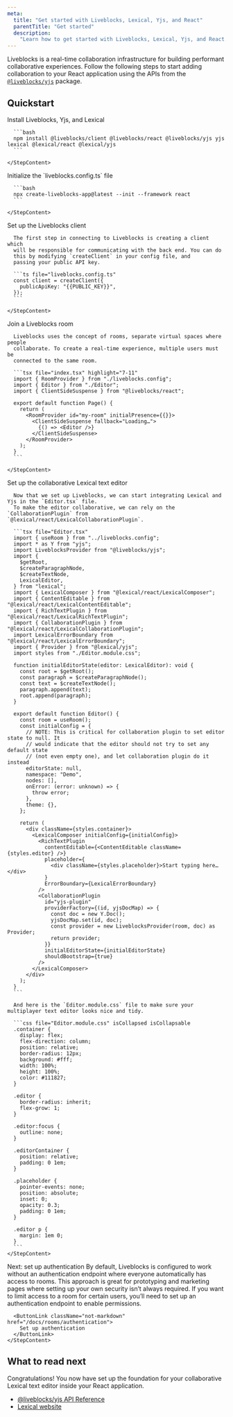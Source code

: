 ```yaml
---
meta:
  title: "Get started with Liveblocks, Lexical, Yjs, and React"
  parentTitle: "Get started"
  description:
    "Learn how to get started with Liveblocks, Lexical, Yjs, and React."
---
```


Liveblocks is a real-time collaboration infrastructure for building performant
collaborative experiences. Follow the following steps to start adding
collaboration to your React application using the APIs from the
[`@liveblocks/yjs`](/docs/api-reference/liveblocks-yjs) package.

## Quickstart

<Steps>
  <Step>
    <StepTitle>Install Liveblocks, Yjs, and Lexical</StepTitle>
    <StepContent>

      ```bash
      npm install @liveblocks/client @liveblocks/react @liveblocks/yjs yjs lexical @lexical/react @lexical/yjs
      ```

    </StepContent>

  </Step>
  <Step>
    <StepTitle>Initialize the `liveblocks.config.ts` file</StepTitle>
    <StepContent>

      ```bash
      npx create-liveblocks-app@latest --init --framework react
      ```

    </StepContent>

  </Step>

  <Step>
    <StepTitle>Set up the Liveblocks client</StepTitle>
    <StepContent>

      The first step in connecting to Liveblocks is creating a client which
      will be responsible for communicating with the back end. You can do
      this by modifying `createClient` in your config file, and
      passing your public API key.

      ```ts file="liveblocks.config.ts"
      const client = createClient({
        publicApiKey: "{{PUBLIC_KEY}}",
      });
      ```

    </StepContent>

  </Step>
  <Step>
    <StepTitle>Join a Liveblocks room</StepTitle>
    <StepContent>

      Liveblocks uses the concept of rooms, separate virtual spaces where people
      collaborate. To create a real-time experience, multiple users must be
      connected to the same room.

      ```tsx file="index.tsx" highlight="7-11"
      import { RoomProvider } from "./liveblocks.config";
      import { Editor } from "./Editor";
      import { ClientSideSuspense } from "@liveblocks/react";

      export default function Page() {
        return (
          <RoomProvider id="my-room" initialPresence={{}}>
            <ClientSideSuspense fallback="Loading…">
              {() => <Editor />}
            </ClientSideSuspense>
          </RoomProvider>
        );
      }
      ```

    </StepContent>

  </Step>
  <Step>
    <StepTitle>Set up the collaborative Lexical text editor</StepTitle>
    <StepContent>

      Now that we set up Liveblocks, we can start integrating Lexical and Yjs in the `Editor.tsx` file.
      To make the editor collaborative, we can rely on the `CollaborationPlugin` from `@lexical/react/LexicalCollaborationPlugin`.

      ```tsx file="Editor.tsx"
      import { useRoom } from "../liveblocks.config";
      import * as Y from "yjs";
      import LiveblocksProvider from "@liveblocks/yjs";
      import {
        $getRoot,
        $createParagraphNode,
        $createTextNode,
        LexicalEditor,
      } from "lexical";
      import { LexicalComposer } from "@lexical/react/LexicalComposer";
      import { ContentEditable } from "@lexical/react/LexicalContentEditable";
      import { RichTextPlugin } from "@lexical/react/LexicalRichTextPlugin";
      import { CollaborationPlugin } from "@lexical/react/LexicalCollaborationPlugin";
      import LexicalErrorBoundary from "@lexical/react/LexicalErrorBoundary";
      import { Provider } from "@lexical/yjs";
      import styles from "./Editor.module.css";

      function initialEditorState(editor: LexicalEditor): void {
        const root = $getRoot();
        const paragraph = $createParagraphNode();
        const text = $createTextNode();
        paragraph.append(text);
        root.append(paragraph);
      }

      export default function Editor() {
        const room = useRoom();
        const initialConfig = {
          // NOTE: This is critical for collaboration plugin to set editor state to null. It
          // would indicate that the editor should not try to set any default state
          // (not even empty one), and let collaboration plugin do it instead
          editorState: null,
          namespace: "Demo",
          nodes: [],
          onError: (error: unknown) => {
            throw error;
          },
          theme: {},
        };

        return (
          <div className={styles.container}>
            <LexicalComposer initialConfig={initialConfig}>
              <RichTextPlugin
                contentEditable={<ContentEditable className={styles.editor} />}
                placeholder={
                  <div className={styles.placeholder}>Start typing here…</div>
                }
                ErrorBoundary={LexicalErrorBoundary}
              />
              <CollaborationPlugin
                id="yjs-plugin"
                providerFactory={(id, yjsDocMap) => {
                  const doc = new Y.Doc();
                  yjsDocMap.set(id, doc);
                  const provider = new LiveblocksProvider(room, doc) as Provider;
                  return provider;
                }}
                initialEditorState={initialEditorState}
                shouldBootstrap={true}
              />
            </LexicalComposer>
          </div>
        );
      }
      ```

      And here is the `Editor.module.css` file to make sure your multiplayer text editor looks nice and tidy.

      ```css file="Editor.module.css" isCollapsed isCollapsable
      .container {
        display: flex;
        flex-direction: column;
        position: relative;
        border-radius: 12px;
        background: #fff;
        width: 100%;
        height: 100%;
        color: #111827;
      }

      .editor {
        border-radius: inherit;
        flex-grow: 1;
      }

      .editor:focus {
        outline: none;
      }

      .editorContainer {
        position: relative;
        padding: 0 1em;
      }

      .placeholder {
        pointer-events: none;
        position: absolute;
        inset: 0;
        opacity: 0.3;
        padding: 0 1em;
      }

      .editor p {
        margin: 1em 0;
      }
      ```
    </StepContent>

  </Step>

  <Step lastStep>
    <StepTitle>Next: set up authentication</StepTitle>
    <StepContent>
      By default, Liveblocks is configured to work without an authentication endpoint
      where everyone automatically has access to rooms. This approach is great for
      prototyping and marketing pages where setting up your own security isn’t always
      required. If you want to limit access to a room for certain users, you’ll need
      to set up an authentication endpoint to enable permissions.

      <ButtonLink className="not-markdown" href="/docs/rooms/authentication">
        Set up authentication
      </ButtonLink>
    </StepContent>

  </Step>

</Steps>

## What to read next

Congratulations! You now have set up the foundation for your collaborative
Lexical text editor inside your React application.

- [@liveblocks/yjs API Reference](/docs/api-reference/liveblocks-yjs)
- [Lexical website](https://lexical.dev/)
